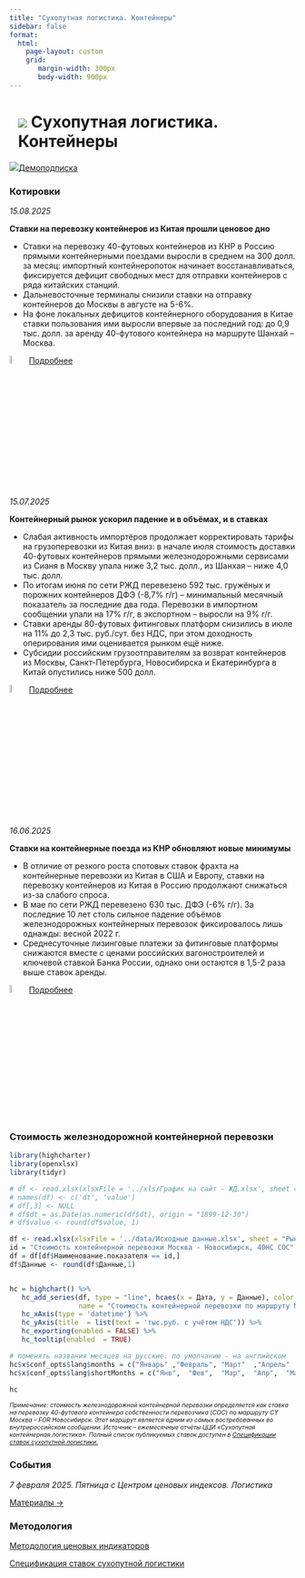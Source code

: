 ```yaml
---
title: "Сухопутная логистика. Контейнеры"
sidebar: false
format: 
  html:
    page-layout: custom
    grid:
       margin-width: 300px
       body-width: 900px
---
```


# ![](../images/icon-barcode.svg) Сухопутная логистика. Контейнеры {.my-custom-class style="margin-left:3%;"}

![](../images/icon-subscription.svg)[Демоподписка](../demo-subscription.qmd)

::::::: {.grid style="margin-left:0%"}
::: {.g-col-12 .g-col-sm-12 .g-col-xs-12 .g-col-xl-6 .g-col-md-6 .g-col-lg-6}
### Котировки

*15.08.2025*

**Ставки на перевозку контейнеров из Китая прошли ценовое дно**

-   Ставки на перевозку 40-футовых контейнеров из КНР в Россию прямыми контейнерными поездами выросли в среднем на 300 долл. за месяц: импортный контейнеропоток начинает восстанавливаться, фиксируется дефицит свободных мест для отправки контейнеров с ряда китайских станций.
-   Дальневосточные терминалы снизили ставки на отправку контейнеров до Москвы в августе на 5-6%.
-   На фоне локальных дефицитов контейнерного оборудования в Китае ставки пользования ими выросли впервые за последний год: до 0,9 тыс. долл. за аренду 40-футового контейнера на маршруте Шанхай – Москва.

![](../images/icon-locker.svg){width="6%"} [Подробнее](../demo-subscription.qmd)

*15.07.2025*

**Контейнерный рынок ускорил падение и в объёмах, и в ставках**

-   Слабая активность импортёров продолжает корректировать тарифы на грузоперевозки из Китая вниз: в начале июля стоимость доставки 40-футовых контейнеров прямыми железнодорожными сервисами из Сианя в Москву упала ниже 3,2 тыс. долл., из Шанхая – ниже 4,0 тыс. долл.
-   По итогам июня по сети РЖД перевезено 592 тыс. гружёных и порожних контейнеров ДФЭ (-8,7% г/г) – минимальный месячный показатель за последние два года. Перевозки в импортном сообщении упали на 17% г/г, в экспортном – выросли на 9% г/г.
-   Ставки аренды 80-футовых фитинговых платформ снизились в июле на 11% до 2,3 тыс. руб./сут. без НДС, при этом доходность оперирования ими оценивается рынком ещё ниже.
-   Субсидии российским грузоотправителям за возврат контейнеров из Москвы, Санкт-Петербурга, Новосибирска и Екатеринбурга в Китай опустились ниже 500 долл.

![](../images/icon-locker.svg){width="6%"} [Подробнее](../demo-subscription.qmd)

*16.06.2025*

**Ставки на контейнерные поезда из КНР обновляют новые минимумы**

-   В отличие от резкого роста спотовых ставок фрахта на контейнерные перевозки из Китая в США и Европу, ставки на перевозку контейнеров из Китая в Россию продолжают снижаться из-за слабого спроса.
-   В мае по сети РЖД перевезено 630 тыс. ДФЭ (-6% г/г). За последние 10 лет столь сильное падение объёмов железнодорожных контейнерных перевозок фиксировалось лишь однажды: весной 2022 г.
-   Среднесуточные лизинговые платежи за фитинговые платформы снижаются вместе с ценами российских вагоностроителей и ключевой ставкой Банка России, однако они остаются в 1,5-2 раза выше ставок аренды.

![](../images/icon-locker.svg){width="6%"} [Подробнее](../demo-subscription.qmd)
:::

::: {.g-col-12 .g-col-sm-12 .g-col-xs-12 .g-col-xl-6 .g-col-md-6 .g-col-lg-6}
### Стоимость железнодорожной контейнерной перевозки

```r

library(highcharter)
library(openxlsx)
library(tidyr)

# df <- read.xlsx(xlsxFile = '../xls/График на сайт - ЖД.xlsx', sheet = "Контейнеры", detectDates = TRUE, startRow = 1) 
# names(df) <- c('dt', 'value')
# df[,3] <- NULL
# df$dt = as.Date(as.numeric(df$dt), origin = "1899-12-30")
# df$value <- round(df$value, 1)

df <- read.xlsx(xlsxFile = '../data/Исходные данные.xlsx', sheet = "Рынки", detectDates = TRUE)
id = "Стоимость контейнерной перевозки Москва - Новосибирск, 40HC COC"
df = df[df$Наименование.показателя == id,]
df$Данные <- round(df$Данные,1)


hc = highchart() %>% 
   hc_add_series(df, type = "line", hcaes(x = Дата, y = Данные), color = "#1A4AFC", 
                 name = "Стоимость контейнерной перевозки по маршруту Москва - Новосибирск, 40HC COC", marker = list(enabled = FALSE)) %>% 
   hc_xAxis(type = 'datetime') %>% 
   hc_yAxis(title  = list(text = 'тыс.руб. с учётом НДС')) %>% 
   hc_exporting(enabled = FALSE) %>% 
   hc_tooltip(enabled  = TRUE)

# поменять названия месяцев на русские. по умолчанию - на английском
hc$x$conf_opts$lang$months = c("Январь"	,"Февраль",	"Март"	,"Апрель"	,"Май",	"Июнь", "Июль",	"Август",	"Сентябрь",	"Октябрь",	"Ноябрь",	"Декабрь")
hc$x$conf_opts$lang$shortMonths = c("Янв", 	"Фев",	"Мар",	"Апр",	"Май",	"Июн",	"Июл",	"Авг",	"Сен",	"Окт",	"Ноя",	"Дек")

hc
```

[*Примечание: стоимость железнодорожной контейнерной перевозки определяется как ставка на перевозку 40-футового контейнера собственности перевозчика (COC) по маршруту CY Москва – FOR Новосибирск. Этот маршрут является одним из самых востребованных во внутрироссийском сообщении. Источник – ежемесячные отчёты ЦЦИ «Сухопутная контейнерная логистика». Полный список публикуемых ставок доступен в [Спецификации ставок сухопутной логистики.](../methodology/specs-logistics.qmd)*]{style="font-size:0.75em"}
:::

::: {.g-col-12 .g-col-sm-12 .g-col-xs-12 .g-col-xl-6 .g-col-md-6 .g-col-lg-6}
### События

*7 февраля 2025. Пятница с Центром ценовых индексов. Логистика*

[Материалы →](../events/2025-02-07-logistics.qmd)
:::

::: {.g-col-12 .g-col-sm-12 .g-col-xs-12 .g-col-xl-4 .g-col-md-6 .g-col-lg-6}
### Методология

[Методология ценовых индикаторов](../methodology/methodology-benchmark-pbc.qmd)

[Спецификация ставок сухопутной логистики](../methodology/specs-logistics.qmd)
:::
:::::::
